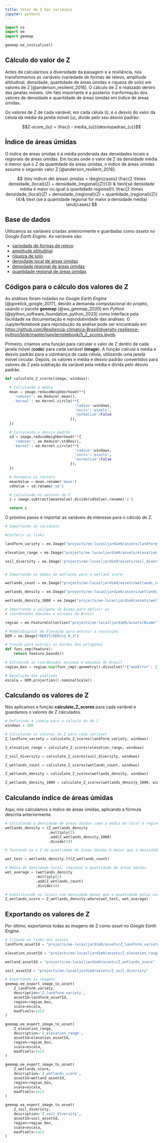 ```yaml
---
title: Valor de Z das variáveis
jupyter: python3
---
```




```python
import os
import ee
import geemap
```

```python
geemap.ee_initialize()
```

## Cálculo do valor de Z

Antes de calcularmos a diversidade da paisagem e a resiliência, nós transformamos as variáveis (variedade de formas de relevo, amplitude altitudinal, densidade, quantidade de áreas úmidas e riqueza de solo) em valores de Z [@anderson_resilient_2016]. O cálculo de Z é realizado dentro das janelas móveis. Um fato importante é a posterior tranformação dos valores de densidade e quantidade de áreas úmidas em índice de áreas úmidas.

Os valores de Z de cada variável, em cada célula (i), é o desvio do valor da célula da média da janela móvel (u), divido pelo seu desvio padrão:

$$Z-score_{iu} = \frac{i - media_{u}}{desviopadrao_{u}}$$

## Índice de áreas úmidas

O índice de áreas úmidas é a média ponderada das densidades locais e regionais de áreas úmidas. Em locais onde o valor de Z da densidade média é menor que o Z da quantidade de áreas úmidas, o índice de áreas úmidas assume o segundo valor Z [@anderson_resilient_2016].


$$
\tiny
índice\ de\ áreas\ úmidas = 
  \begin{cases}  
    \frac{2 \times densidade_{local}(Z) + densidade_{regional}(Z)}{3} & \text{se densidade média é maior ou igual à quantidade regional}\\
    \frac{2 \times densidade_{local}(Z) + densidade_{regional}(Z) + quantidade_{regional}(Z)}{4}& \text {se a quantidade regional for maior a densidade média}
  \end{cases}
$$

## Base de dados

Utilizamos as variáveis criadas anteriormente e guardadas como *assets* no *Google Earth Engine*. As variáveis são:

* [variedade de formas de relevo](https://code.earthengine.google.com/?asset=projects/ee-lucasljardim9/assets/landform_variety) 
* [amplitude altitudinal](https://code.earthengine.google.com/?asset=projects/ee-lucasljardim9/assets/elevation_range_residual)
* [riqueza de solo](https://code.earthengine.google.com/?asset=projects/ee-lucasljardim9/assets/soil_diversity)
* [densidade local de áreas úmidas](https://code.earthengine.google.com/?asset=projects/ee-lucasljardim9/assets/wetlands_density)
* [densidade regional de áreas úmidas](https://code.earthengine.google.com/?asset=projects/ee-lucasljardim9/assets/wetlands_density_1000)
* [quantidade regional de áreas úmidas](https://code.earthengine.google.com/?asset=projects/ee-lucasljardim9/assets/wetlands_count) 

## Códigos para o cálculo dos valores de Z

As análises foram rodadas no *Google Earth Engine* [@gorelick_google_2017], devido a demanda computacional do projeto, usando o pacote **geemap** [@wu_geemap_2020] em *Python* [@python_software_foundation_python_2023] como interface pela facilidade na documentação e reprodutividade das análises. O JupyterNotebook para reprodução da análise pode ser encontrado em [https://github.com/Resiliencia-climatica-Brasil/diversity-resilience-python/blob/master/jupyternotebook/5_Z_scores.ipynb](https://github.com/Resiliencia-climatica-Brasil/diversity-resilience-python/blob/master/jupyternotebook/5_Z_scores.ipynb).

Primeiro, criamos uma função para calcular o valor de Z dentro de cada janela móvel (**code**) para cada variável (**image**). A função calcula a média e desvio padrão para a vizinhança de cada célula, utilizando uma janela móvel circular. Depois, os valores e média e desvio padrão convertidos para valores de Z pela subtração da variável pela média e divida pelo desvio padrão.

```python
def calculate_Z_scores(image, windows):

  # Calculando a média
  mean = image.reduceNeighborhood(**{
    'reducer': ee.Reducer.mean(),
    'kernel': ee.Kernel.circle(**{
                                'radius':windows,
                                'units':'pixels',
                                'normalize':False
                              }),
  })

  # Calculando o desvio padrão
  sd = image.reduceNeighborhood(**{
    'reducer': ee.Reducer.stdDev(),
    'kernel': ee.Kernel.circle(**{
                                'radius':windows,
                                'units':'pixels',
                                'normalize':False
                              }),
  })

  # Renomeie os rasters
  meanValue = mean.rename('mean')
  sdValue = sd.rename('sd')

  # Calculando os valores de Z
  z = image.subtract(meanValue).divide(sdValue).rename('z')

  return z

```

O próximo passo é importar as variáveis de interesse para o cálculo de Z.

```python
# Importando as variáveis

#Conferir os links

landform_variety = ee.Image("projects/ee-lucasljardim9/assets/landform_variety")

elevation_range = ee.Image("projects/ee-lucasljardim9/assets/elevation_range_residual")

soil_diversity = ee.Image('projects/ee-lucasljardim9/assets/soil_diversity')


# Importando os dados de wetlands para o wetland score

wetlands_count = ee.Image("projects/ee-lucasljardim9/assets/wetlands_count")

wetlands_density = ee.Image("projects/ee-lucasljardim9/assets/wetlands_density")

wetlands_density_1000 = ee.Image("projects/ee-lucasljardim9/assets/wetlands_density_1000")

# Importando o polígono de bioma para definir as 
# coordenadas máximas e mínimas do Brasil

regiao = ee.FeatureCollection("projects/ee-lucasljardim9/assets/Biome")

# ModeloDigital de Elevação para extrair a resolução
DEM = ee.Image("MERIT/DEM/v1_0_3")

# função para extrair as bordas dos polígonos
def func_cmp(feature):
    return feature.bounds() 

# Extraindo as coordenadas mínimas e máximas do Brasil
regiao_box = regiao.map(func_cmp).geometry().dissolve(**{'maxError': 1}).bounds()

# Resolução das análises
escala = DEM.projection().nominalScale()
```

## Calculando os valores de Z

Nós aplicamos a função **calculate_Z_scores** para cada variável e guardamos o valores de Z calculados.

```python
# Definindo a janela para o cálculo do do Z 
windows = 200

# Calculando os valores de Z para cada variável
Z_landform_variety = calculate_Z_scores(landform_variety, windows)

Z_elevation_range = calculate_Z_scores(elevation_range, windows)

Z_soil_diversity = calculate_Z_scores(soil_diversity, windows)

Z_wetlands_count = calculate_Z_scores(wetlands_count, windows)

Z_wetlands_density = calculate_Z_scores(wetlands_density, windows)

Z_wetlands_density_1000 = calculate_Z_scores(wetlands_density_1000, windows)
```

## Calculando índice de áreas úmidas

Aqui, nós calculamos o índice de áreas úmidas, aplicando a fórmula descrita anteriormente.

```python
# Calculando a densidade de areas úmidas como a média do local e regional
wetlands_density = (Z_wetlands_density
                    .multiply(2)
                    .add(Z_wetlands_density_1000)
                    .divide(3))

# Testando se o Z da quantidade de áreas úmidas é maior que a densidade média

wet_test = wetlands_density.lt(Z_wetlands_count)

# Média de densidade local, regional e quantidade de áreas úmidas
wet_average = (wetlands_density
              .multiply(3)
              .add(Z_wetlands_count)
              .divide(4))

# Substituindo os locais com densidade menor que a quantidade pelos valores de quantidade             
Z_wetlands_score = Z_wetlands_density.where(wet_test, wet_average)
```

## Exportando os valores de Z

Por último, exportamos todas as imagens de Z como *asset* no *Google Earth Engine*.

```python
# Criando os links dos assets
landform_assetId = "projects/ee-lucasljardim9/assets/Z_landform_variety"

elevation_assetId = "projects/ee-lucasljardim9/assets/Z_elevation_range"

wetland_assetId = "projects/ee-lucasljardim9/assets/Z_wetlands_score"

soil_assetId = "projects/ee-lucasljardim9/assets/Z_soil_diversity"

# Exportando as imagens
geemap.ee_export_image_to_asset(
    Z_landform_variety, 
    description='Z_landform_variety', 
    assetId=landform_assetId, 
    region=regiao_box, 
    scale=escala, 
    maxPixels=1e13
)

geemap.ee_export_image_to_asset(
    Z_elevation_range, 
    description='Z_elevation_range', 
    assetId=elevation_assetId, 
    region=regiao_box, 
    scale=escala, 
    maxPixels=1e13
)

geemap.ee_export_image_to_asset(
    Z_wetlands_score, 
    description='Z_wetlands_score', 
    assetId=wetland_assetId, 
    region=regiao_box, 
    scale=escala, 
    maxPixels=1e13
)

geemap.ee_export_image_to_asset(
    Z_soil_diversity, 
    description='Z_soil_diversity', 
    assetId=soil_assetId, 
    region=regiao_box, 
    scale=escala, 
    maxPixels=1e13
)
```


